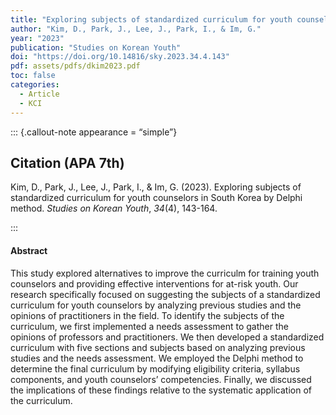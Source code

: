 ```yaml
---
title: "Exploring subjects of standardized curriculum for youth counselors in South Korea by Delphi method"
author: "Kim, D., Park, J., Lee, J., Park, I., & Im, G."
year: "2023"
publication: "Studies on Korean Youth"
doi: "https://doi.org/10.14816/sky.2023.34.4.143"
pdf: assets/pdfs/dkim2023.pdf
toc: false
categories:
  - Article
  - KCI
---
```


::: {.callout-note appearance = "simple"}

## Citation (APA 7th)

Kim, D., Park, J., Lee, J., Park, I., & Im, G. (2023). Exploring subjects of standardized curriculum for youth counselors in South Korea by Delphi method. *Studies on Korean Youth*, *34*(4), 143-164.

:::

#### Abstract

This study explored alternatives to improve the curriculm for training youth counselors and providing effective interventions for at-risk youth. Our research specifically focused on suggesting the subjects of a standardized curriculum for youth counselors by analyzing previous studies and the opinions of practitioners in the field. To identify the subjects of the curriculum, we first implemented a needs assessment to gather the opinions of professors and practitioners. We then developed a standardized curriculum with five sections and subjects based on analyzing previous studies and the needs assessment. We employed the Delphi method to determine the final curriculum by modifying eligibility criteria, syllabus components, and youth counselors' competencies. Finally, we discussed the implications of these findings relative to the systematic application of the curriculum.
